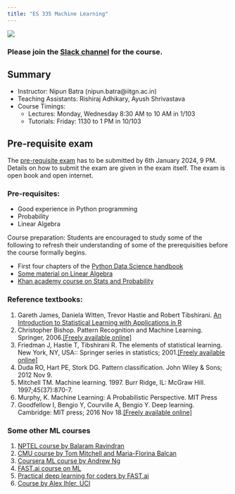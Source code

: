 ```yaml
---
title: "ES 335 Machine Learning"
---
```



![](images/logo.jpeg)

### Please join the [Slack channel](https://join.slack.com/t/es3352024/shared_invite/zt-29orttgk0-4cd1TIO1X8K6S1oJQka5PA) for the course.

::: {.callout-tip}
## Summary

* Instructor: Nipun Batra (nipun.batra@iitgn.ac.in)
* Teaching Assistants: Rishiraj Adhikary, Ayush Shrivastava
* Course Timings:
    * Lectures:  Monday, Wednesday 8:30 AM to 10 AM in 1/103
    * Tutorials: Friday: 1130 to 1 PM in 10/103

:::



::: {.callout-tip}
## Pre-requisite exam

The [pre-requisite exam](exams/prereq.qmd) has to be submitted by 6th January 2024, 9 PM. Details on how to submit the exam are given in the exam itself. The exam is open book and open internet.
:::


### Pre-requisites:

*   Good experience in Python programming
*   Probability
*   Linear Algebra

Course preparation: Students are encouraged to study some of the following to refresh their understanding of some of the prerequisities before the course formally begins.  

*  First four chapters of the [Python Data Science handbook](https://jakevdp.github.io/PythonDataScienceHandbook/)
*   [Some material on Linear Algebra](https://machinelearningmastery.com/linear-algebra-machine-learning/)
*   [Khan academy course on Stats and Probability](https://www.khanacademy.org/math/statistics-probability)



### Reference textbooks:

1.  Gareth James, Daniela Witten, Trevor Hastie and Robert Tibshirani. [An Introduction to Statistical Learning with Applications in R](http://www-bcf.usc.edu/~gareth/ISL/)
2.  Christopher Bishop. Pattern Recognition and Machine Learning. Springer, 2006.[\[Freely available online\]](https://www.microsoft.com/en-us/research/uploads/prod/2006/01/Bishop-Pattern-Recognition-and-Machine-Learning-2006.pdf)
3.  Friedman J, Hastie T, Tibshirani R. The elements of statistical learning. New York, NY, USA:: Springer series in statistics; 2001.[\[Freely available online\]](https://web.stanford.edu/~hastie/Papers/ESLII.pdf)
4.  Duda RO, Hart PE, Stork DG. Pattern classification. John Wiley & Sons; 2012 Nov 9.
5.  Mitchell TM. Machine learning. 1997. Burr Ridge, IL: McGraw Hill. 1997;45(37):870-7.
6.  Murphy, K. Machine Learning: A Probabilistic Perspective. MIT Press
7.  Goodfellow I, Bengio Y, Courville A, Bengio Y. Deep learning. Cambridge: MIT press; 2016 Nov 18.[\[Freely available online\]](https://www.deeplearningbook.org/)



### Some other ML courses

1.  [NPTEL course by Balaram Ravindran](https://www.youtube.com/watch?v=r4sgKrRL2Ys&list=PL1xHD4vteKYVpaIiy295pg6_SY5qznc77)
2.  [CMU course by Tom Mitchell and Maria-Florina Balcan](http://www.cs.cmu.edu/~ninamf/courses/601sp15/lectures.shtml)
3.  [Coursera ML course by Andrew Ng](https://www.coursera.org/learn/machine-learning)
4.  [FAST.ai course on ML](https://course.fast.ai/ml)
5.  [Practical deep learning for coders by FAST.ai](https://course.fast.ai/index.html)
6.  [Course by Alex Ihler, UCI](http://sli.ics.uci.edu/Classes/2015W-273a)

